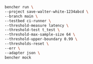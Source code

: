 ```sh
bencher run \
--project save-walter-white-1234abcd \
--branch main \
--testbed ci-runner \
--threshold-measure latency \
--threshold-test t_test \
--threshold-max-sample-size 64 \
--threshold-upper-boundary 0.99 \
--thresholds-reset \
--err \
--adapter json \
bencher mock
```
